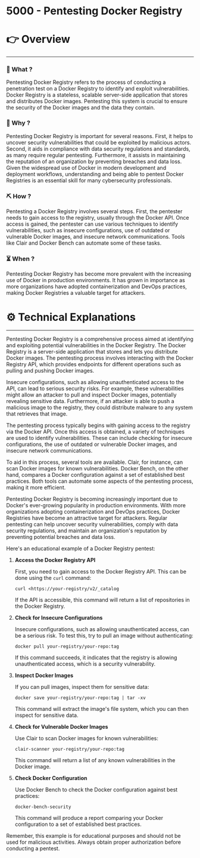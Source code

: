 # 5000 - Pentesting Docker Registry


# 👉 Overview

---

### 👀 What ?

Pentesting Docker Registry refers to the process of conducting a penetration test on a Docker Registry to identify and exploit vulnerabilities. Docker Registry is a stateless, scalable server-side application that stores and distributes Docker images. Pentesting this system is crucial to ensure the security of the Docker images and the data they contain.


### 🧐 Why ?

Pentesting Docker Registry is important for several reasons. First, it helps to uncover security vulnerabilities that could be exploited by malicious actors. Second, it aids in compliance with data security regulations and standards, as many require regular pentesting. Furthermore, it assists in maintaining the reputation of an organization by preventing breaches and data loss. Given the widespread use of Docker in modern development and deployment workflows, understanding and being able to pentest Docker Registries is an essential skill for many cybersecurity professionals.


### ⛏️ How ?

Pentesting a Docker Registry involves several steps. First, the pentester needs to gain access to the registry, usually through the Docker API. Once access is gained, the pentester can use various techniques to identify vulnerabilities, such as insecure configurations, use of outdated or vulnerable Docker images, and insecure network communications. Tools like Clair and Docker Bench can automate some of these tasks.


### ⏳ When ?

Pentesting Docker Registry has become more prevalent with the increasing use of Docker in production environments. It has grown in importance as more organizations have adopted containerization and DevOps practices, making Docker Registries a valuable target for attackers.


# ⚙️ Technical Explanations

---

Pentesting Docker Registry is a comprehensive process aimed at identifying and exploiting potential vulnerabilities in the Docker Registry. The Docker Registry is a server-side application that stores and lets you distribute Docker images. The pentesting process involves interacting with the Docker Registry API, which provides endpoints for different operations such as pulling and pushing Docker images.

Insecure configurations, such as allowing unauthenticated access to the API, can lead to serious security risks. For example, these vulnerabilities might allow an attacker to pull and inspect Docker images, potentially revealing sensitive data. Furthermore, if an attacker is able to push a malicious image to the registry, they could distribute malware to any system that retrieves that image.

The pentesting process typically begins with gaining access to the registry via the Docker API. Once this access is obtained, a variety of techniques are used to identify vulnerabilities. These can include checking for insecure configurations, the use of outdated or vulnerable Docker images, and insecure network communications.

To aid in this process, several tools are available. Clair, for instance, can scan Docker images for known vulnerabilities. Docker Bench, on the other hand, compares a Docker configuration against a set of established best practices. Both tools can automate some aspects of the pentesting process, making it more efficient.

Pentesting Docker Registry is becoming increasingly important due to Docker's ever-growing popularity in production environments. With more organizations adopting containerization and DevOps practices, Docker Registries have become an attractive target for attackers. Regular pentesting can help uncover security vulnerabilities, comply with data security regulations, and maintain an organization's reputation by preventing potential breaches and data loss.

Here's an educational example of a Docker Registry pentest:

1. **Access the Docker Registry API**
    
    First, you need to gain access to the Docker Registry API. This can be done using the `curl` command:
    
    ```
    curl <https://your-registry/v2/_catalog
    
    ```
    
    If the API is accessible, this command will return a list of repositories in the Docker Registry.
    
2. **Check for Insecure Configurations**
    
    Insecure configurations, such as allowing unauthenticated access, can be a serious risk. To test this, try to pull an image without authenticating:
    
    ```
    docker pull your-registry/your-repo:tag
    
    ```
    
    If this command succeeds, it indicates that the registry is allowing unauthenticated access, which is a security vulnerability.
    
3. **Inspect Docker Images**
    
    If you can pull images, inspect them for sensitive data:
    
    ```
    docker save your-registry/your-repo:tag | tar -xv
    
    ```
    
    This command will extract the image's file system, which you can then inspect for sensitive data.
    
4. **Check for Vulnerable Docker Images**
    
    Use Clair to scan Docker images for known vulnerabilities:
    
    ```
    clair-scanner your-registry/your-repo:tag
    
    ```
    
    This command will return a list of any known vulnerabilities in the Docker image.
    
5. **Check Docker Configuration**
    
    Use Docker Bench to check the Docker configuration against best practices:
    
    ```
    docker-bench-security
    
    ```
    
    This command will produce a report comparing your Docker configuration to a set of established best practices.
    

Remember, this example is for educational purposes and should not be used for malicious activities. Always obtain proper authorization before conducting a pentest.
